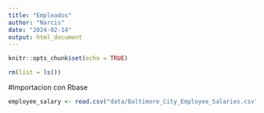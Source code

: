 ```yaml
---
title: "Empleados"
author: "Narcis"
date: "2024-02-14"
output: html_document
---
```

```r
knitr::opts_chunk$set(echo = TRUE)
```

```r
rm(list = ls())
```
#Importacion con Rbase
```r
employee_salary <- read.csv("data/Baltimore_City_Employee_Salaries.csv")
```

```r


```



